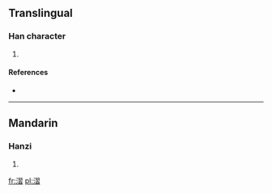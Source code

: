 ==Translingual==

===Han character===
{{Han char|rn=85|rad=水|as=11|sn=14|four=|canj=水尸一日 (ESMA)}}

# {{defn|Han|sort=水11}}

====References====
* {{Han ref|kx=0646.100|dkj=18146|dj=1055.090|hdz=31733.060|uh=6F1D|ud=28445}}

----

==Mandarin==

===Hanzi===
{{cmn-hanzi|pin=[[xí]] ([[xi2]])|wg=hsi<sup>2</sup>}}

# {{defn|Mandarin|sort=水11}}

[[fr:漝]]
[[pl:漝]]